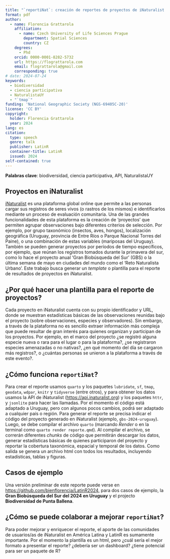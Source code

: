 ```yaml
---
title: "`reportiNat`: creación de reportes de proyectos de iNaturalist usando `quarto`"
format: pdf
author:
  - name: Florencia Grattarola
    affiliation:
      - name: Czech University of Life Sciences Prague
        department: Spatial Sciences
        country: CZ
    degrees:
      - Phd
    orcid: 0000-0001-8282-5732
    url: https://flograttarola.com
    email: flograttarola@gmail.com
    corresponding: true
# date: 2024-07-24
keywords: 
  - biodiversidad
  - ciencia participativa
  - NaturalistaUY
  - "`tmap`"
funding: 'National Geographic Society (NGS-69405C-20)'
license: 'CC BY'
copyright: 
  holder: Florencia Grattarola
  year: 2024
lang: es
citation:
  type: speech
  genre: talk
  publisher: LatinR
  container-title: LatinR
  issued: 2024
self-contained: true
---
```


**Palabras clave**: biodiversidad, ciencia participativa, API, NaturalistaUY

## Proyectos en iNaturalist

[iNaturalist](https://www.inaturalist.org) es una plataforma global online que permite a las personas cargar sus registros de seres vivos (o rastros de los mismos) e identificarlos mediante un proceso de evaluación comunitaria. Una de las grandes funcionalidades de esta plataforma es la creación de 'proyectos' que permiten agrupar observaciones bajo diferentes criterios de selección. Por ejemplo, por grupo taxonómico (insectos, aves, hongos), localización geográfica (Uruguay, provincia de Entre Ríos o Parque Nacional Torres del Paine), o una combinación de estas variables (mariposas del Uruguay). También se pueden generar proyectos por períodos de tiempo específicos, por ejemplo, que reúnan los registros tomados durante la primavera del sur, como lo hace el proyecto anual 'Gran Biobúsqueda del Sur' (GBS) o la última semana de mayo en ciudades del mundo como el 'Reto Naturalista Urbano'. Este trabajo busca generar un *template* o plantilla para el reporte de resultados de proyectos en iNaturalist.   

## ¿Por qué hacer una plantilla para el reporte de proyectos?

Cada proyecto en iNaturalist cuenta con su propio identificador y URL, donde se muestran estadísticas básicas de las observaciones reunidas bajo el proyecto (sobre observaciones, especies y observadores). Sin embargo, a través de la plataforma no es sencillo extraer información más compleja que puede resultar de gran interés para quienes organizan y participan de los proyectos. Por ejemplo, en el marco del proyecto ¿se registró alguna especie nueva o rara para el lugar o para la plataforma?, ¿se registraron especies amenazadas o no nativas?, ¿en qué momento del día se cargaron más registros?, o ¿cuántas personas se unieron a la plataforma a través de este evento?. 

## ¿Cómo funciona `reportiNat`?

Para crear el reporte usamos `quarto` y los paquetes `lubridate`, `sf`, `tmap`, `geodata`, `wdpar`, `knitr` y `tidyverse` (entre otros), y para obtener los datos usamos la API de iNaturalist ([https://api.inaturalist.org](https://api.inaturalist.org)) y los paquetes `httr`, y `jsonlite` para hacer las llamadas. Por el momento el código está adaptado a Uruguay, pero con algunos pocos cambios, podrá ser adaptado a cualquier país o región. Para generar el reporte se precisa indicar el código del proyecto generado en iNaturalist (ejemplo, `gbs-2024-uruguay`). Luego, se debe compilar el archivo `quarto` (marcando *Render* o en la terminal como `quarto render reporte.qmd`). Al compilar el archivo, se correrán diferentes *chunks* de código que permitirán descargar los datos, generar estadísticas básicas de quienes participaron del proyecto y reportar la cobertura taxonómica, espacial y temporal de los datos. Como salida se genera un archivo html con todos los resultados, incluyendo estadísticas, tablas y figuras.

## Casos de ejemplo

Una versión preliminar de este reporte puede verse en <https://github.com/bienflorencia/LatinR2024>, para dos casos de ejemplo, la **Gran Biobúsqueda del Sur del 2024 en Uruguay** y el projecto **Biodiversidad de Punta Ballena**.   

## ¿Cómo se puede colaborar a mejorar `reportiNat`?

Para poder mejorar y enriquecer el reporte, el aporte de las comunidades de usuarios/as de iNaturalist en América Latina y LatinR es sumamente importante. Por el momento la plantilla es un html, pero ¿cuál sería el mejor formato a presentar el reporte? ¿debería ser un dashboard? ¿tiene potencial para ser un paquete de R?


